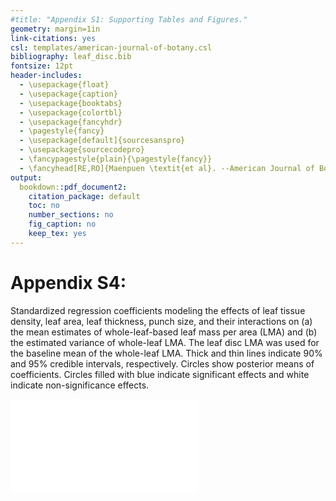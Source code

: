 ```yaml
---
#title: "Appendix S1: Supporting Tables and Figures."
geometry: margin=1in
link-citations: yes
csl: templates/american-journal-of-botany.csl
bibliography: leaf_disc.bib
fontsize: 12pt
header-includes:
  - \usepackage{float}
  - \usepackage{caption}
  - \usepackage{booktabs}
  - \usepackage{colortbl}
  - \usepackage{fancyhdr}
  - \pagestyle{fancy}
  - \usepackage[default]{sourcesanspro}
  - \usepackage{sourcecodepro}
  - \fancypagestyle{plain}{\pagestyle{fancy}}
  - \fancyhead[RE,RO]{Maenpuen \textit{et al}. --American Journal of Botany-- Appendix S4}
output:
  bookdown::pdf_document2:
    citation_package: default
    toc: no
    number_sections: no
    fig_caption: no
    keep_tex: yes
---
```


# Appendix S4:

Standardized regression coefficients modeling the effects of leaf tissue density,
leaf area,
leaf thickness,
punch size, and
their interactions on
(a) the mean estimates of whole-leaf-based leaf mass per area (LMA) and
(b) the estimated variance of whole-leaf LMA.
The leaf disc LMA was used for the baseline mean of the whole-leaf LMA.
Thick and thin lines indicate 90% and 95% credible intervals, respectively.
Circles show posterior means of coefficients.
Circles filled with blue indicate significant effects and white indicate non-significance effects.

![](../figs/coef_sp_punch1_add.pdf)
